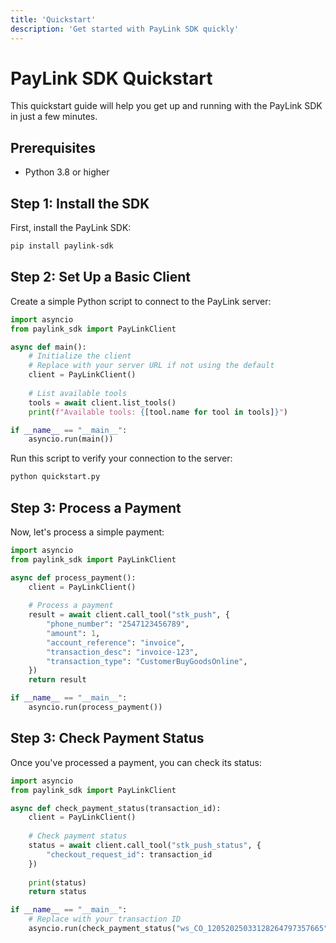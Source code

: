 ```yaml
---
title: 'Quickstart'
description: 'Get started with PayLink SDK quickly'
---
```


# PayLink SDK Quickstart

This quickstart guide will help you get up and running with the PayLink SDK in just a few minutes.

## Prerequisites

- Python 3.8 or higher

## Step 1: Install the SDK

First, install the PayLink SDK:

```bash
pip install paylink-sdk
```

## Step 2: Set Up a Basic Client

Create a simple Python script to connect to the PayLink server:

```python
import asyncio
from paylink_sdk import PayLinkClient

async def main():
    # Initialize the client
    # Replace with your server URL if not using the default
    client = PayLinkClient()
    
    # List available tools
    tools = await client.list_tools()
    print(f"Available tools: {[tool.name for tool in tools]}")

if __name__ == "__main__":
    asyncio.run(main())
```

Run this script to verify your connection to the server:

```bash
python quickstart.py
```

## Step 3: Process a Payment

Now, let's process a simple payment:

```python
import asyncio
from paylink_sdk import PayLinkClient

async def process_payment():
    client = PayLinkClient()
    
    # Process a payment
    result = await client.call_tool("stk_push", {
        "phone_number": "2547123456789",
        "amount": 1,
        "account_reference": "invoice",
        "transaction_desc": "invoice-123",
        "transaction_type": "CustomerBuyGoodsOnline",
    })
    return result

if __name__ == "__main__":
    asyncio.run(process_payment())
```

## Step 3: Check Payment Status

Once you've processed a payment, you can check its status:

```python
import asyncio
from paylink_sdk import PayLinkClient

async def check_payment_status(transaction_id):
    client = PayLinkClient()
    
    # Check payment status
    status = await client.call_tool("stk_push_status", {
        "checkout_request_id": transaction_id
    })
    
    print(status)
    return status

if __name__ == "__main__":
    # Replace with your transaction ID
    asyncio.run(check_payment_status("ws_CO_12052025033128264797357665"))
```
